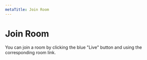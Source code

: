 ```yaml
---
metaTitle: Join Room
---
```


# Join Room

You can join a room by clicking the blue "Live" button and using the corresponding room link.
